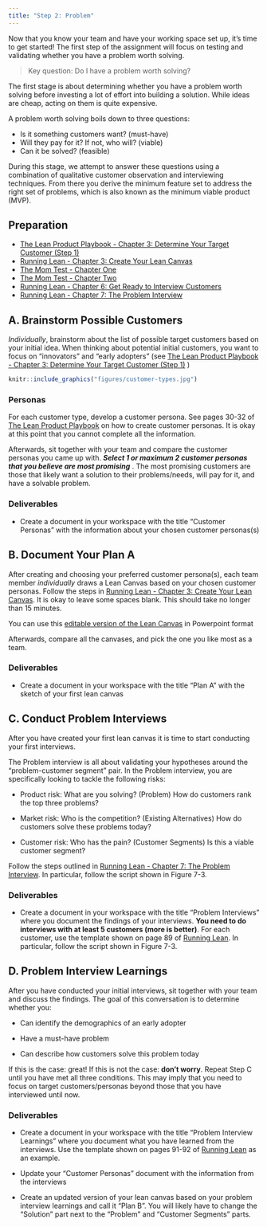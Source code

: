 ```yaml
---
title: "Step 2: Problem"
---
```


Now that you know your team and have your working space set up, it's time to get started! The first step of the assignment will focus on testing and validating whether you have a problem worth solving.

> Key question: Do I have a problem worth solving?

The first stage is about determining whether you have a problem worth solving before investing a lot of effort into building a solution. While ideas are cheap, acting on them is quite expensive.

A problem worth solving boils down to three questions:

* Is it something customers want? (must-have)
* Will they pay for it? If not, who will? (viable)
* Can it be solved? (feasible)

During this stage, we attempt to answer these questions using a combination of qualitative customer observation and interviewing techniques. From there you derive the minimum feature set to address the right set of problems, which is also known as the minimum viable product (MVP).

## Preparation
* [The Lean Product Playbook - Chapter 3: Determine Your Target Customer (Step 1)](https://github.com/jmahieu/Lean-Project/raw/main/The%20Lean%20Product%20Playbook%20-%202015%20-%20Olsen.pdf)
* [Running Lean - Chapter 3: Create Your Lean Canvas ](https://github.com/jmahieu/Lean-Project/raw/main/%5BLean%20Series%5D%20Ash%20Maurya%20-%20Running%20Lean%20(2nd%20edition).pdf)
* [The Mom Test - Chapter One](https://github.com/jmahieu/Lean-Project/raw/main/The%20Mom%20Test%20-%20Rob%20Fitzpatrick.pdf)
* [The Mom Test - Chapter Two](https://github.com/jmahieu/Lean-Project/raw/main/The%20Mom%20Test%20-%20Rob%20Fitzpatrick.pdf)
* [Running Lean - Chapter 6: Get Ready to Interview Customers ]((https://github.com/jmahieu/Lean-Project/raw/main/%5BLean%20Series%5D%20Ash%20Maurya%20-%20Running%20Lean%20(2nd%20edition).pdf))
* [Running Lean - Chapter 7: The Problem Interview ]((https://github.com/jmahieu/Lean-Project/raw/main/%5BLean%20Series%5D%20Ash%20Maurya%20-%20Running%20Lean%20(2nd%20edition).pdf))

## A. Brainstorm Possible Customers 
*Individually*, brainstorm about the list of possible target customers based on your initial idea. When thinking about potential initial customers, you want to focus on "innovators" and "early adopters" (see [The Lean Product Playbook - Chapter 3: Determine Your Target Customer (Step 1)](https://github.com/jmahieu/Lean-Project/raw/main/The%20Lean%20Product%20Playbook%20-%202015%20-%20Olsen.pdf) )

```r
knitr::include_graphics("figures/customer-types.jpg")
```

### Personas 
For each customer type, develop a customer persona. See pages 30-32 of [The Lean Product Playbook](https://github.com/jmahieu/Lean-Project/raw/main/The%20Lean%20Product%20Playbook%20-%202015%20-%20Olsen.pdf) on how to create customer personas.  It is okay at this point that you cannot complete all the information. 


Afterwards, sit together with your team and compare the customer personas you came up with. ***Select 1 or maximum 2 customer personas that you believe are most promising*** . The most promising customers are those that likely want a solution to their problems/needs, will pay for it, and have a solvable problem.

### **Deliverables** 

* Create a document in your workspace with the title "Customer Personas" with the information about your chosen customer personas(s)


## B. Document Your Plan A

After creating and choosing your preferred customer persona(s), each team member *individually* draws a Lean Canvas based on your chosen customer personas. Follow the steps in [Running Lean - Chapter 3: Create Your Lean Canvas ]((https://github.com/jmahieu/Lean-Project/raw/main/%5BLean%20Series%5D%20Ash%20Maurya%20-%20Running%20Lean%20(2nd%20edition).pdf)). It is okay to leave some spaces blank. This should take no longer than 15 minutes. 

You can use this [editable version of the Lean Canvas](https://github.com/jmahieu/Lean-Project/blob/main/lean-canvas.ppt?raw=true) in Powerpoint format

Afterwards, compare all the canvases, and pick the one you like most as a team. 

### **Deliverables** 

* Create a document in your workspace with the title "Plan A" with the sketch of your first lean canvas

## C. Conduct Problem Interviews
After you have created your first lean canvas it is time to start conducting your first interviews. 

The Problem interview is all about validating your hypotheses around the “problem-customer segment” pair. In the Problem interview, you are specifically
looking to tackle the following risks:

* Product risk: What are you solving? (Problem)
How do customers rank the top three problems?

* Market risk: Who is the competition? (Existing Alternatives)
How do customers solve these problems today?

* Customer risk: Who has the pain? (Customer Segments)
Is this a viable customer segment?

Follow the steps outlined in [Running Lean - Chapter 7: The Problem Interview ]((https://github.com/jmahieu/Lean-Project/raw/main/%5BLean%20Series%5D%20Ash%20Maurya%20-%20Running%20Lean%20(2nd%20edition).pdf)). In particular, follow the script shown in Figure 7-3. 

### **Deliverables** 
* Create a document in your workspace with the title "Problem Interviews" where you document the findings of your interviews. **You need to do interviews with at least 5 customers (more is better)**. For each customer, use the template shown on page 89 of [Running Lean]((https://github.com/jmahieu/Lean-Project/raw/main/%5BLean%20Series%5D%20Ash%20Maurya%20-%20Running%20Lean%20(2nd%20edition).pdf)). In particular, follow the script shown in Figure 7-3.

## D. Problem Interview Learnings

After you have conducted your initial interviews, sit together with your team and discuss the findings. The goal of this conversation is to determine whether you:

* Can identify the demographics of an early adopter

* Have a must-have problem

* Can describe how customers solve this problem today

If this is the case: great! If this is not the case: **don't worry**. Repeat Step C until you have met all three conditions. This may imply that you need to focus on target customers/personas beyond those that you have interviewed until now. 

### **Deliverables** 
* Create a document in your workspace with the title "Problem Interview Learnings" where you document what you have learned from the interviews. Use the template shown on pages 91-92 of [Running Lean]((https://github.com/jmahieu/Lean-Project/raw/main/%5BLean%20Series%5D%20Ash%20Maurya%20-%20Running%20Lean%20(2nd%20edition).pdf)) as an example. 

* Update your "Customer Personas" document with the information from the interviews

* Create an updated version of your lean canvas based on your problem interview learnings and call it "Plan B". You will likely have to change the "Solution" part next to the "Problem" and "Customer Segments" parts.



